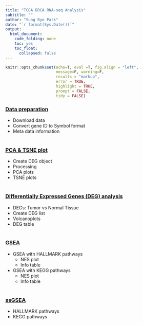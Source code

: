 ```yaml
---
title: "TCGA BRCA RNA-seq Analysis"
subtitle: ""
author: "Sung Rye Park"
date: "`r format(Sys.Date())`"
output: 
  html_document:
    code_folding: none
    toc: yes
    toc_float:
      collapsed: false
---
```


```r
knitr::opts_chunk$set(echo=T, eval =T, fig.align = "left", 
                      message=F, warning=F,
                      results = "markup",
                      error = TRUE,
                      highlight = TRUE,
                      prompt = FALSE,
                      tidy = FALSE)
```


### [Data preparation](subpages/TCGA_BRCA_PrepData.html)

* Download data
* Convert gene ID to Symbol format
* Meta data information 
<br><br>

### [PCA & TSNE plot](subpages/TCGA_BRCA_PCA.html) 

* Create DEG object 
* Processing 
* PCA plots 
* TSNE plots
<br><br>

### [Differentially Expressed Genes (DEG) analysis](subpages/TCGA_BRCA_DEGs.html)  

* DEGs: Tumor vs Normal Tissue
* Create DEG list
* Volcanoplots 
* DEG table 
<br><br>

### [GSEA](subpages/TCGA_BRCA_GSEA.html)  

* GSEA with HALLMARK pathways
    * NES plot 
    * Info table 
* GSEA with KEGG pathways  
    * NES plot 
    * Info table 
<br><br>

### [ssGSEA](subpages/TCGA_BRCA_ssGSEA.html)  

* HALLMARK pathways
* KEGG pathways 
<br><br><br><br><br>

<!-- ### Meta data information    -->

<!-- [link]()<br> -->
<!-- <br><br><br><br><br> -->


